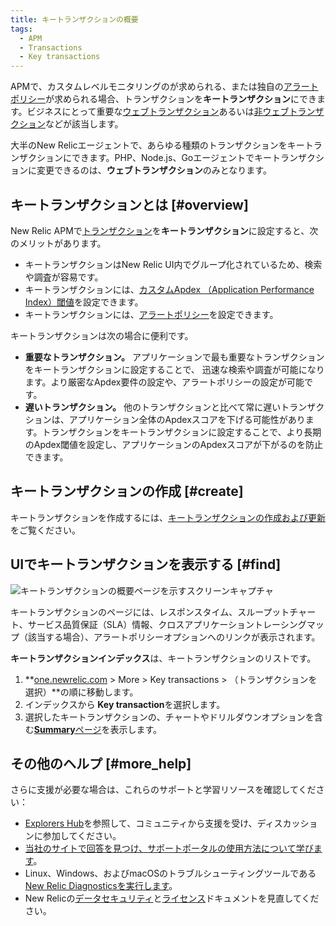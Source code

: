 ```yaml
---
title: キートランザクションの概要
tags:
  - APM
  - Transactions
  - Key transactions
---
```


APMで、カスタムレベルモニタリングのが求められる、または独自の[アラートポリシー](/docs/apm/transactions/key-transactions/view-key-transactions-alert-information)が求められる場合、トランザクションを**キートランザクション**にできます。ビジネスにとって重要な[ウェブトランザクション](/docs/using-new-relic/welcome-new-relic/getting-started/glossary#transaction)あるいは[非ウェブトランザクション](/docs/using-new-relic/welcome-new-relic/getting-started/glossary#non-web-transaction)などが該当します。

大半のNew Relicエージェントで、あらゆる種類のトランザクションをキートランザクションにできます。PHP、Node.js、Goエージェントでキートランザクションに変更できるのは、**ウェブトランザクション**のみとなります。

## キートランザクションとは [#overview]

New Relic APMで[トランザクション](/docs/apm/transactions/intro-transactions/transactions-new-relic-apm)を**キートランザクション**に設定すると、次のメリットがあります。

* キートランザクションはNew Relic UI内でグループ化されているため、検索や調査が容易です。
* キートランザクションには、[カスタムApdex （Application Performance Index）閾値](/docs/apm/transactions/key-transactions/create-key-transactions#apdex)を設定できます。
* キートランザクションには、[アラートポリシー](/docs/apm/transactions/key-transactions/view-key-transactions-alert-information)を設定できます。

キートランザクションは次の場合に便利です。

* **重要なトランザクション。** アプリケーションで最も重要なトランザクションをキートランザクションに設定することで、 迅速な検索や調査が可能になります。より厳密なApdex要件の設定や、アラートポリシーの設定が可能です。
* **遅いトランザクション。** 他のトランザクションと比べて常に遅いトランザクションは、アプリケーション全体のApdexスコアを下げる可能性があります。トランザクションをキートランザクションに設定することで、より長期のApdex閾値を設定し、アプリケーションのApdexスコアが下がるのを防止できます。

## キートランザクションの作成 [#create]

キートランザクションを作成するには、[キートランザクションの作成および更新](/docs/apm/transactions/key-transactions/create-update-key-transactions)をご覧ください。

## UIでキートランザクションを表示する [#find]

![キートランザクションの概要ページを示すスクリーンキャプチャ](./images/key-trx-overview.png "key-trx-overview.png")

<figcaption>
  キートランザクションのページには、レスポンスタイム、スループットチャート、サービス品質保証（SLA）情報、クロスアプリケーショントレーシングマップ（該当する場合）、アラートポリシーオプションへのリンクが表示されます。
</figcaption>

**キートランザクションインデックス**は、キートランザクションのリストです。

1. **[one.newrelic.com](https://one.newrelic.com) > More > Key transactions > （トランザクションを選択）**の順に移動します。
2. インデックスから **Key transaction**を選択します。
3. 選択したキートランザクションの、チャートやドリルダウンオプションを含む[**Summary**ページ](/docs/apm/transactions/key-transactions/viewing-key-transactions)を表示します。

## その他のヘルプ [#more_help]

さらに支援が必要な場合は、これらのサポートと学習リソースを確認してください：

* [Explorers Hub](https://discuss.newrelic.com/)を参照して、コミュニティから支援を受け、ディスカッションに参加してください。
* [当社のサイトで回答を見つけ、サポートポータルの使用方法について学びます](/docs/using-new-relic/welcome-new-relic/get-started/find-help-use-support-portal)。
* Linux、Windows、およびmacOSのトラブルシューティングツールである[New Relic Diagnosticsを実行します](/docs/using-new-relic/cross-product-functions/troubleshooting/new-relic-diagnostics)。
* New Relicの[データセキュリティ](/docs/security)と[ライセンス](/docs/licenses)ドキュメントを見直してください。
